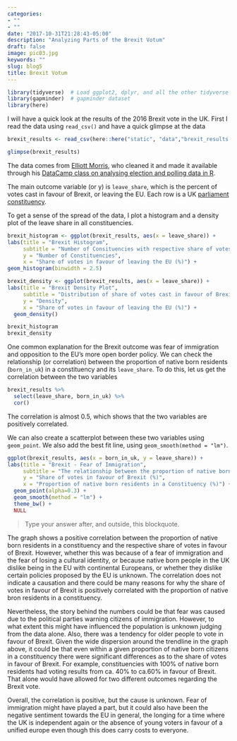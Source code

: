 ```yaml
---
categories:
- ""
- ""
date: "2017-10-31T21:28:43-05:00"
description: "Analyzing Parts of the Brexit Votum"
draft: false
image: pic03.jpg
keywords: ""
slug: blog5
title: Brexit Votum
---
```


```r
library(tidyverse)  # Load ggplot2, dplyr, and all the other tidyverse packages
library(gapminder)  # gapminder dataset
library(here)
```

I will have a quick look at the results of the 2016 Brexit vote in the UK. First I read the data using `read_csv()` and have a quick glimpse at the data

```r
brexit_results <- read_csv(here::here("static", "data","brexit_results.csv"))

glimpse(brexit_results)
```

The data comes from [Elliott Morris](https://www.thecrosstab.com/), who cleaned it and made it available through his [DataCamp class on analysing election and polling data in R](https://www.datacamp.com/courses/analyzing-election-and-polling-data-in-r).

The main outcome variable (or y) is `leave_share`, which is the percent of votes cast in favour of Brexit, or leaving the EU. Each row is a UK [parliament constituency](https://en.wikipedia.org/wiki/United_Kingdom_Parliament_constituencies). 

To get a sense of the spread of the data, I plot a histogram and a density plot of the leave share in all constituencies.

```r

brexit_histogram <- ggplot(brexit_results, aes(x = leave_share)) + 
labs(title = "Brexit Histogram", 
     subtitle = "Number of Consituencies with respective share of votes cast in favour of Brexit", 
     y = "Number of Constituencies", 
     x = "Share of votes in favour of leaving the EU (%)") +
geom_histogram(binwidth = 2.5)

brexit_density <- ggplot(brexit_results, aes(x = leave_share)) +
labs(title = "Brexit Density Plot", 
     subtitle = "Distribution of share of votes cast in favour of Brexit within Constituencies across the UK", 
     y = "Density", 
     x = "Share of votes in favour of leaving the EU (%)") +
  geom_density()

brexit_histogram
brexit_density
```

One common explanation for the Brexit outcome was fear of immigration and opposition to the EU's more open border policy. We can check the relationship (or correlation) between the proportion of native born residents (`born_in_uk`) in a constituency and its `leave_share`. To do this, let us get the correlation between the two variables

```r
brexit_results %>% 
  select(leave_share, born_in_uk) %>% 
  cor()
```

The correlation is almost 0.5, which shows that the two variables are positively correlated. 

We can also create a scatterplot between these two variables using `geom_point`. We also add the best fit line, using  `geom_smooth(method = "lm")`. 

```r
ggplot(brexit_results, aes(x = born_in_uk, y = leave_share)) +
labs(title = "Brexit - Fear of Immigration", 
     subtitle = "The relationship between the proportion of native born residents in a \nConstituency and its respective share of votes in favour of Brexit", 
     y = "Share of votes in favour of Brexit (%)", 
     x = "Proportion of native born residents in a Constituency (%)") +
  geom_point(alpha=0.3) +
  geom_smooth(method = "lm") +
  theme_bw() +
  NULL
```

> Type your answer after, and outside, this blockquote.

The graph shows a positive correlation between the proportion of native born residents in a constituency and the respective share of votes in favour of Brexit. However, whether this was because of a fear of immigration and the fear of losing a cultural identity, or because native born people in the UK dislike being in the EU with continental Europeans, or whether they dislike certain policies proposed by the EU is unknown. The correlation does not indicate a causation and there could be many reasons for why the share of votes in favour of Brexit is positively correlated with the proportion of native bron residents in a constituency. 

Nevertheless, the story behind the numbers could be that fear was caused due to the political parties warning citizens of immigration. However, to what extent this might have influenced the population is unknown judging from the data alone. Also, there was a tendency for older people to vote in favour of Brexit. Given the wide dispersion around the trendline in the graph above, it could be that even within a given proportion of native born citizens in a constituency there were significant differences as to the share of votes in favour of Brexit. For example, constituencies with 100% of native born residents had voting results from ca. 40% to ca.60% in favour of Brexit. That alone would have allowed for two different outcomes regarding the Brexit vote. 

Overall, the correlation is positive, but the cause is unknown. Fear of immigration might have played a part, but it could also have been the negative sentiment towards the EU in general, the longing for a time where the UK is independent again or the absence of young voters in favour of a unified europe even though this does carry costs to everyone. 

